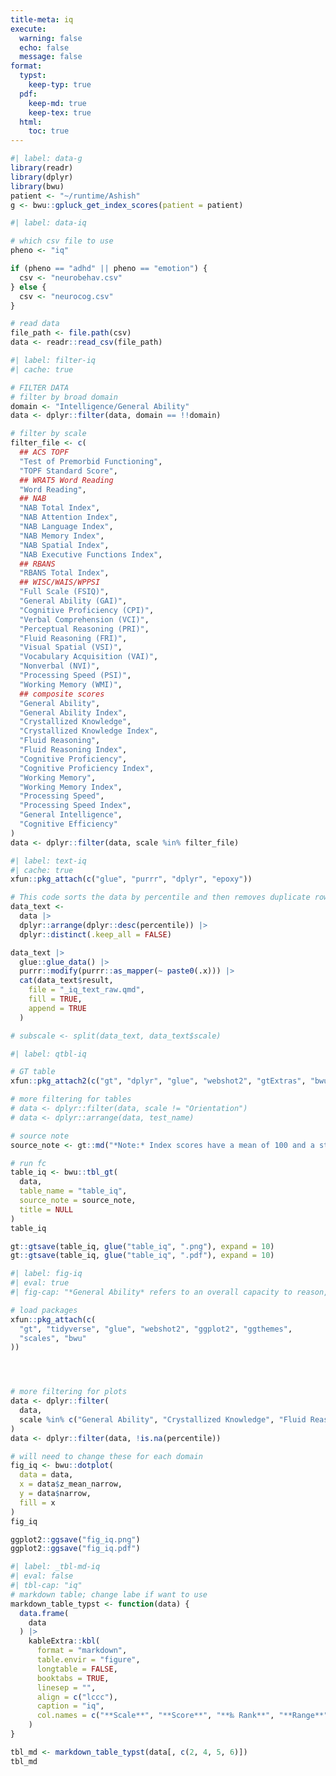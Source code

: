 ```yaml
---
title-meta: iq
execute:
  warning: false
  echo: false
  message: false
format:
  typst:
    keep-typ: true
  pdf:
    keep-md: true
    keep-tex: true
  html: 
    toc: true
---
```


<!-- ### General Cognitive Ability -->

```r
#| label: data-g
library(readr)
library(dplyr)
library(bwu)
patient <- "~/runtime/Ashish"
g <- bwu::gpluck_get_index_scores(patient = patient)
```


```r
#| label: data-iq

# which csv file to use
pheno <- "iq"

if (pheno == "adhd" || pheno == "emotion") {
  csv <- "neurobehav.csv"
} else {
  csv <- "neurocog.csv"
}

# read data
file_path <- file.path(csv)
data <- readr::read_csv(file_path)

```

```r
#| label: filter-iq
#| cache: true

# FILTER DATA
# filter by broad domain
domain <- "Intelligence/General Ability"
data <- dplyr::filter(data, domain == !!domain)

# filter by scale
filter_file <- c(
  ## ACS TOPF
  "Test of Premorbid Functioning",
  "TOPF Standard Score",
  ## WRAT5 Word Reading
  "Word Reading",
  ## NAB
  "NAB Total Index",
  "NAB Attention Index",
  "NAB Language Index",
  "NAB Memory Index",
  "NAB Spatial Index",
  "NAB Executive Functions Index",
  ## RBANS
  "RBANS Total Index",
  ## WISC/WAIS/WPPSI
  "Full Scale (FSIQ)",
  "General Ability (GAI)",
  "Cognitive Proficiency (CPI)",
  "Verbal Comprehension (VCI)",
  "Perceptual Reasoning (PRI)",
  "Fluid Reasoning (FRI)",
  "Visual Spatial (VSI)",
  "Vocabulary Acquisition (VAI)",
  "Nonverbal (NVI)",
  "Processing Speed (PSI)",
  "Working Memory (WMI)",
  ## composite scores
  "General Ability",
  "General Ability Index",
  "Crystallized Knowledge",
  "Crystallized Knowledge Index",
  "Fluid Reasoning",
  "Fluid Reasoning Index",
  "Cognitive Proficiency",
  "Cognitive Proficiency Index",
  "Working Memory",
  "Working Memory Index",
  "Processing Speed",
  "Processing Speed Index",
  "General Intelligence",
  "Cognitive Efficiency"
)
data <- dplyr::filter(data, scale %in% filter_file)

```


```r
#| label: text-iq
#| cache: true
xfun::pkg_attach(c("glue", "purrr", "dplyr", "epoxy"))

# This code sorts the data by percentile and then removes duplicate rows based on the percentile variable. The resulting data is then converted to text and appended to the _academics_text_raw.qmd file.
data_text <-
  data |>
  dplyr::arrange(dplyr::desc(percentile)) |>
  dplyr::distinct(.keep_all = FALSE)

data_text |>
  glue::glue_data() |>
  purrr::modify(purrr::as_mapper(~ paste0(.x))) |>
  cat(data_text$result,
    file = "_iq_text_raw.qmd",
    fill = TRUE,
    append = TRUE
  )

# subscale <- split(data_text, data_text$scale)
```


```r
#| label: qtbl-iq

# GT table
xfun::pkg_attach2(c("gt", "dplyr", "glue", "webshot2", "gtExtras", "bwu"))

# more filtering for tables
# data <- dplyr::filter(data, scale != "Orientation")
# data <- dplyr::arrange(data, test_name)

# source note
source_note <- gt::md("*Note:* Index scores have a mean of 100 and a standard deviation of 15.")

# run fc
table_iq <- bwu::tbl_gt(
  data,
  table_name = "table_iq",
  source_note = source_note,
  title = NULL
)
table_iq

gt::gtsave(table_iq, glue("table_iq", ".png"), expand = 10)
gt::gtsave(table_iq, glue("table_iq", ".pdf"), expand = 10)

```

```{=typst}
<qtbl-iq>
#figure([#image("table_iq.png", width: 70%)],
  caption: [
    Composite intellectual and neuropsychological index scores
  ],
  kind: "qtbl",
  supplement: [Table],
)
```
```r
#| label: fig-iq
#| eval: true
#| fig-cap: "*General Ability* refers to an overall capacity to reason, to solve problems, and to learn useful information. *Crystallized Knowledge* refers to the ability to learn and use language to reason and understand how the world works. *Fluid Reasoning* refers to the ability to use logical reasoning to figure things out without being told exactly how things work, analyze and solve novel problems, identify patterns and relationships that underpin these problems, and apply logic."

# load packages
xfun::pkg_attach(c(
  "gt", "tidyverse", "glue", "webshot2", "ggplot2", "ggthemes",
  "scales", "bwu"
))




# more filtering for plots
data <- dplyr::filter(
  data,
  scale %in% c("General Ability", "Crystallized Knowledge", "Fluid Reasoning")
)
data <- dplyr::filter(data, !is.na(percentile))

# will need to change these for each domain
fig_iq <- bwu::dotplot(
  data = data,
  x = data$z_mean_narrow,
  y = data$narrow,
  fill = x
)
fig_iq

ggplot2::ggsave("fig_iq.png")
ggplot2::ggsave("fig_iq.pdf")

```

```r
#| label: _tbl-md-iq
#| eval: false
#| tbl-cap: "iq"
# markdown table; change labe if want to use
markdown_table_typst <- function(data) {
  data.frame(
    data
  ) |>
    kableExtra::kbl(
      format = "markdown",
      table.envir = "figure",
      longtable = FALSE,
      booktabs = TRUE,
      linesep = "",
      align = c("lccc"),
      caption = "iq",
      col.names = c("**Scale**", "**Score**", "**‰ Rank**", "**Range**")
    )
}

tbl_md <- markdown_table_typst(data[, c(2, 4, 5, 6)])
tbl_md
```
